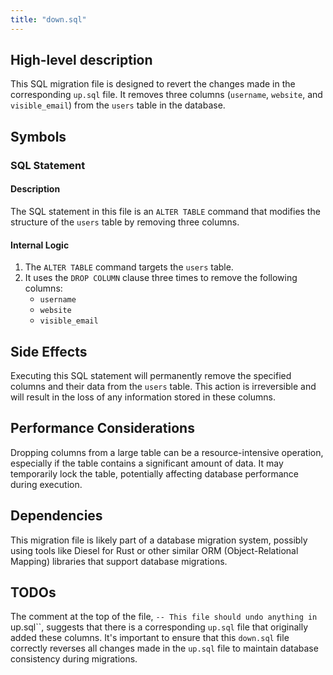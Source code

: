 ```yaml
---
title: "down.sql"
---
```


## High-level description
This SQL migration file is designed to revert the changes made in the corresponding `up.sql` file. It removes three columns (`username`, `website`, and `visible_email`) from the `users` table in the database.

## Symbols

### SQL Statement
#### Description
The SQL statement in this file is an `ALTER TABLE` command that modifies the structure of the `users` table by removing three columns.

#### Internal Logic
1. The `ALTER TABLE` command targets the `users` table.
2. It uses the `DROP COLUMN` clause three times to remove the following columns:
   - `username`
   - `website`
   - `visible_email`

## Side Effects
Executing this SQL statement will permanently remove the specified columns and their data from the `users` table. This action is irreversible and will result in the loss of any information stored in these columns.

## Performance Considerations
Dropping columns from a large table can be a resource-intensive operation, especially if the table contains a significant amount of data. It may temporarily lock the table, potentially affecting database performance during execution.

## Dependencies
This migration file is likely part of a database migration system, possibly using tools like Diesel for Rust or other similar ORM (Object-Relational Mapping) libraries that support database migrations.

## TODOs
The comment at the top of the file, `-- This file should undo anything in `up.sql``, suggests that there is a corresponding `up.sql` file that originally added these columns. It's important to ensure that this `down.sql` file correctly reverses all changes made in the `up.sql` file to maintain database consistency during migrations.